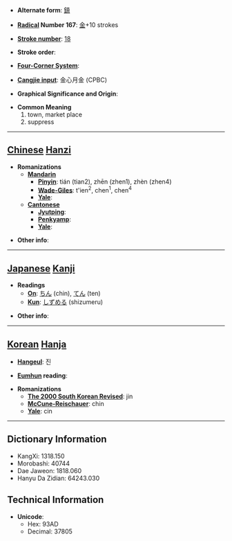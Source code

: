 * '''Alternate form''': [[鎮]]

* '''[[Wiktionary:Chinese radical index| Radical]] Number 167''': [[Wiktionary:Chinese radical index 金|金]]+10 strokes

* '''[[Wiktionary:Chinese total strokes index|Stroke number]]''': [[Wiktionary:Chinese total strokes index 18|18]]

* '''Stroke order''': 

* '''[[Wiktionary:Chinese four corner index|Four-Corner System]]''': 

* '''[[Wiktionary:Chinese Cangjie index|Cangjie input]]''': 金心月金 (CPBC)

* '''Graphical Significance and Origin''': 

* '''Common Meaning'''
*#town, market place
*# suppress


----

== [[Chinese]] [[Hanzi]] ==

* '''Romanizations'''
** '''[[Mandarin]]'''
*** '''[[Pinyin]]''': tián (tian2), zhēn (zhen1), zhèn (zhen4)
*** '''[[Wade-Giles]]''': t'ien<sup>2</sup>, chen<sup>1</sup>, chen<sup>4</sup>
*** '''[[Yale]]''': 
** '''[[Cantonese]]'''
*** '''[[Jyutping]]''':
*** '''[[Penkyamp]]''': 
*** '''[[Yale]]''': 

* '''Other info''': 

----

== [[Japanese]] [[Kanji]] ==

* '''Readings'''
** '''[[On]]''': [[ちん]] (chin), [[てん]] (ten)
** '''[[Kun]]''': [[しずめる]] (shizumeru)

* '''Other info''':  

----

== [[Korean]] [[Hanja]] ==

* '''[[Hangeul]]''': 진

* '''[[Eumhun]] reading''': 

* '''Romanizations'''
** '''[[The 2000 South Korean Revised Romanization|The 2000 South Korean Revised]]''': jin
** '''[[McCune-Reischauer]]''': chin
** '''[[Yale]]''': cin

----

== Dictionary Information ==

* KangXi: 1318.150
* Morobashi: 40744
* Dae Jaweon: 1818.060
* Hanyu Da Zidian: 64243.030

== Technical Information ==

* '''Unicode''':
** Hex: 93AD
** Decimal: 37805
